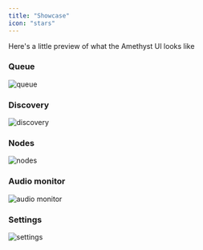 ```yaml
---
title: "Showcase"
icon: "stars"
---
```


Here's a little preview of what the Amethyst UI looks like

### Queue
![queue](/images/ui/queue.png)

### Discovery
![discovery](/images/ui/discovery.png)

### Nodes
![nodes](/images/ui/nodes.png)

### Audio monitor
![audio monitor](/images/ui/audio_monitor.png)

### Settings
![settings](/images/ui/settings.png)
